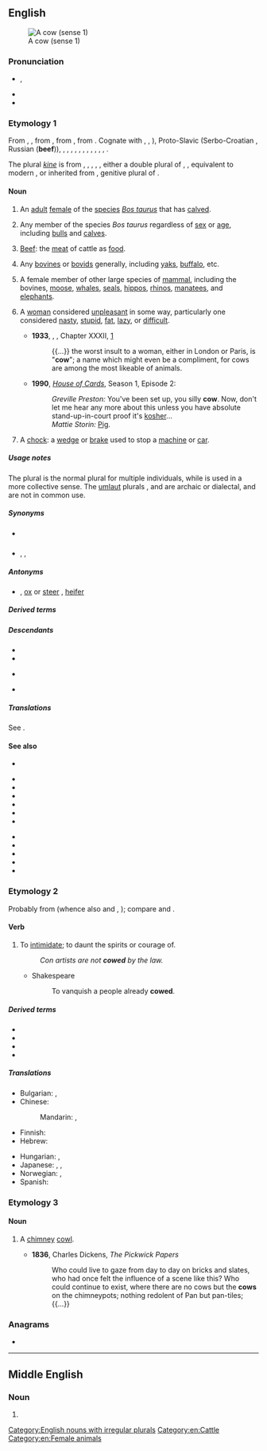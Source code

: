 {{also|COW}}
==English==
[[Image:Koe in weiland bij Gorssel.JPG|thumb|A cow (sense 1)]]

===Pronunciation===
* {{enPR|kou}}, {{IPA|/kaʊ/|lang=en}}
* {{audio|en-us-cow.ogg|Audio (US)|lang=en}}
* {{rhymes|aʊ|lang=en}}

===Etymology 1===
From {{inh|en|enm|cou}}, {{m|enm|cu}}, from {{inh|en|ang|cū||cow}}, from {{inh|en|gem-pro|*kūz||cow}}, from {{inh|en|ine-pro|*gʷṓws||cow}}. Cognate with {{cog|sa|गो}}, {{cog|grc|βοῦς}}, {{cog|fa|گاو|tr=gāv}}), Proto-Slavic {{m|sla-pro|*govędo}} (Serbo-Croatian {{m|sh|govedo}}, Russian {{m|ru|говядина}} ('''beef''')), {{cog|sco|coo||cow}}, {{cog|frr|ko}}, {{m|frr|kø||cow}}, {{cog|fy|ko||cow}}, {{cog|nl|koe||cow}}, {{cog|nds|Koh|Koh, Koo, Kau|cow}}, {{cog|de|Kuh||cow}}, {{cog|sv|ko||cow}}, {{cog|no|ku||cow}}, {{cog|is|kýr||cow}}, {{cog|la|bōs||ox, bull, cow}}, {{cog|hy|կով||cow}}.

<!--Moved from [[kine]].-->The plural ''[[kine]]'' is from {{inh|en|enm|kyne}}, {{m|enm|kyn}}, {{m|enm|kuin}}, {{m|enm|kiin}}, {{m|enm|kien|t=cows}}, either a double plural of {{cog|enm|ky}}, {{m|enm|kye|t=cows}}, equivalent to modern {{suffix|en|kye|en|pos=noun plural|nocat=1}}, or inherited from {{inh|en|ang|cȳna|t=cows', of cows}}, genitive plural of {{m|ang|cū|t=cow}}.

====Noun====
{{wikipedia}}
{{en-noun|cows|cattle|kine}} {{qualifier|see usage notes}}

# {{lb|en|properly}} An [[adult]] [[female]] of the [[species]] ''[[Bos taurus]]'' that has [[calved]].
# {{lb|en|formerly inexact but now common}} Any member of the species ''Bos taurus'' regardless of [[sex]] or [[age]], including [[bull]]s and [[calf|calves]].
# {{lb|en|uncommon}} [[beef|Beef]]: the [[meat]] of cattle as [[food]].
# {{lb|en|uncommon}} Any [[bovine]]s or [[bovid]]s generally, including [[yak]]s, [[buffalo]], etc.
# {{lb|en|biology}} A female member of other large species of [[mammal]], including the bovines, [[moose]], [[whale]]s, [[seal]]s, [[hippo]]s, [[rhino]]s, [[manatee]]s, and [[elephant]]s.
# {{lb|en|derogatory|UK|informal}} A [[woman]] considered [[unpleasant]] in some way, particularly one considered [[nasty]], [[stupid]], [[fat]], [[lazy]], or [[difficult]].
#* '''1933''', {{w|George Orwell}}, ''{{w|Down and Out in Paris and London}}'', Chapter XXXII, [http://www.gutenberg.net.au/ebooks01/0100171h.html]
#*: {{...}} the worst insult to a woman, either in London or Paris, is "'''cow'''"; a name which might even be a compliment, for cows are among the most likeable of animals.
#* '''1990''', ''[[w:House of Cards (UK TV show)|House of Cards]]'', Season 1, Episode 2:
#*: ''Greville Preston:'' You've been set up, you silly '''cow'''. Now, don't let me hear any more about this unless you have absolute stand-up-in-court proof it's [[kosher]]...<br>''Mattie Storin:'' [[pig|Pig]].
# {{lb|en|mining}} A [[chock]]: a [[wedge]] or [[brake]] used to stop a [[machine]] or [[car]].

=====Usage notes=====
The plural {{m|en|cows}} is the normal plural for multiple individuals, while {{m|en|cattle}} is used in a more collective sense. The [[umlaut]] plurals {{m|en|ky}}, {{m|en|kye}} and {{m|en|kine}} are archaic or dialectal, and are not in common use.

=====Synonyms=====
* {{sense|derogatory: despicable woman}} {{l|en|bitch}}
* {{sense|informal: anything annoyingly difficult}} {{l|en|bastard}}, {{l|en|bitch}}, {{l|en|bugger}} {{qualifier|UK}}

=====Antonyms=====
* {{sense|female domesticated ox or other bovine}} {{l|en|bull}} {{qualifier|male, uncastrated}}, [[ox]] or [[steer]] {{qualifier|male, castrated}}, [[heifer]] {{qualifier|female, immature}}

=====Derived terms=====
{{der3|en
|ant cow
|anticow
|bell cow
|black cow
|bulls and cows
|cash cow
|cat-cow
|cowbell
|cowberry
|cow bingo
|cowbird
|cow bite
|cowboy
|cowcatcher
|cow chip
|cow-clicker
|cow cocky
|cow cod soup
|cow corner
|cow creamer
|cowdom
|cowdung
|cow elephant
|cow-eyed
|cow eyes
|cowfinch
|cowfish
|cowflesh
|cowfoot
|cowfucker
|cowgal
|cowgirl
|cowhand
|cowhearted
|cowheel
|cowherb
|{{l|en|cowherd}}, {{l|en|cowherder}}
|cow hitch
|cow-hocked
|cowhouse
|cowish
|cow juice
|cowkeeper
|cow killer
|cowleech
|cowless
|cowlick
|cowlike
|cowling
|cowman
|{{l|en|cowmilk}}, {{l|en|cow milk}}, {{l|en|cow's milk}}
|cownose
|cow parsley
|cow parsnip
|{{l|en|cow pat}}, {{l|en|cow patty}}
|cowpath
|cowpea
|cowperson
|{{l|en|cowpie}}, {{l|en|cow pie}}
|cow-pilot
|cowpoke
|cowpony
|{{l|en|cowpool}}, {{l|en|cow pool}}
|cowpooling
|cowpox
|cowpuncher
|cowpunching
|cowpunk
|cowquake
|cowshed
|cowshit
|cow shot
|cowskin
|cow's lungwort
|{{l|en|cowstall}}, {{l|en|cow stall}}
|cow tipping
|cow town
|Cowtown
|{{l|en|cow-tree}}, {{l|en|cow tree}}
|cow vetch
|cow weed
|cow-wheat
|cowy
|cowyard
|cash cow
|dairy cow
|dogcow
|gentleman cow
|have a cow
|holy cow
|in two shakes of a cow's tail
|{{l|en|mad cow disease}}, {{l|en|mad cow}}
|mercow
|milch cow
|milk cow
|moly cow
|{{l|en|moo-cow}}, {{l|en|moo cow}}
|nearly never bulled a cow
|sacred cow
|sea cow
|springing cow
|Steller's sea cow
|supercow
|until the cows come home
|werecow
|yakow
}}

=====Descendants=====
* {{desc|srn|kaw}}
* {{desc|tpi|kau}}
* {{desc|bor=1|abe|kaoz}} {{q|from "cows"}}
* {{desc|bor=1|mi|kau}}

=====Translations=====
See {{section link|cow/translations#Noun}}.

====See also====
* {{pedia|List of sequenced animal genomes}}
{{top2}}
* {{l|en|beef}}
* {{l|en|bovine}}
* {{l|en|bull}}
* {{l|en|calf}}
* {{l|en|cattle}}
* {{l|en|heifer}}
{{mid2}}
* {{l|en|steer}}
* {{l|en|low}}
* {{l|en|moo}}
* {{l|en|ox}}
* {{l|en|veal}}
{{bottom}}

===Etymology 2===
Probably from {{der|en|non|kúga||to oppress}} (whence also {{cog|no|-}} and {{cog|da|kue}}, {{cog|sv|kuva}}); compare {{cog|is|kúfa||to set on top}} and {{cog|fo|kúga||to oppress}}.

====Verb====
{{en-verb}}

# {{lb|en|transitive|mostly|in the passive voice}} To [[intimidate]]; to daunt the spirits or courage of.
#: ''Con artists are not '''cowed''' by the law.''
#* Shakespeare
#*: To vanquish a people already '''cowed'''.

=====Derived terms=====
* {{l|en|cowed}}
* {{l|en|cowedly}}
* {{l|en|cowedness}}
* {{l|en|uncowed}}

=====Translations=====
{{trans-top|to intimidate}}
* Bulgarian: {{t+|bg|сплашвам}}, {{t+|bg|укротявам}}
* Chinese:
*: Mandarin: {{t+|cmn|恐嚇}}, {{t+|cmn|恐吓|tr=kǒnghè}}
* Finnish: {{t+|fi|pelottaa}}
* Hebrew: {{t|he|הפחיד|tr=hifkhíd}}
{{trans-mid}}
* Hungarian: {{t+|hu|megfélemlít}}, {{t+|hu|elriaszt}}
* Japanese: {{t|ja|威す|tr=おどす, odosu}}, {{t+|ja|脅迫|tr=きょうはくする, kyōhaku suru|alt=脅迫する}}, {{t+|ja|脅かす|tr=おびやかす, obiyakasu}}
* Norwegian: {{t+|no|kue}}, {{t|no|underkue}}
* Spanish: {{t+|es|intimidar}}
{{trans-bottom}}

===Etymology 3===

====Noun====
{{en-noun}}

# {{lb|en|UK|dialect}} A [[chimney]] [[cowl]].
#* '''1836''', Charles Dickens, ''The Pickwick Papers''
#*: Who could live to gaze from day to day on bricks and slates, who had once felt the influence of a scene like this? Who could continue to exist, where there are no cows but the '''cows''' on the chimneypots; nothing redolent of Pan but pan-tiles; {{...}}

===Anagrams===
* {{anagrams|en|a=cow|CWO|WOC}}

[[Category:English nouns with irregular plurals]]
[[Category:en:Cattle]]
[[Category:en:Female animals]]

----

==Middle English==

===Noun===
{{head|enm|noun}}

# {{alt form|lang=enm|cou}}
